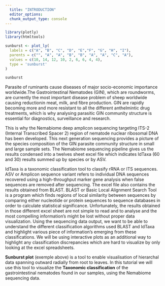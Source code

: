 ```yaml
---
  title: "INTRODUCTION"
  editor_options: 
  chunk_output_type: console
---
```



```r
library(plotly)
library(htmltools)
```

```r
sunburst <- plot_ly(
  labels = c("A", "B", "C", "D", "E","F", "G", "H", "I"),
  parents = c("", "A", "A", "B", "B", "A", "A", "C", "A"),
  values = c(10, 14, 12, 10, 2, 6, 6, 4, 4),
  type = 'sunburst'
)
```

```r
sunburst
```

Parasite of ruminants cause diseases of major socio-economic importance worldwide.The Gastrointestinal Nematodes (GIN), which are roundworms, are currently the most important disease problem of sheep worldwide causing reductionin meat, milk, and fibre production. GIN are rapidly becoming more and more resistant to all the different anthelmintic drug treatments, which is why analysing parasitic GIN community structure is essential for diagnostics, surveillance and research. 

This is why the Nemabiome deep amplicon sequencing targeting ITS-2 (Internal Transcribed Spacer 2) region of nematode nuclear ribosomal DNA has been developed. This next generation sequencing provides a picture of the species composition of the GIN parasite community structure in small and large sample sets. The Nemabiome sequencing pipeline gives us the results condensed into a twelves sheet excel file which indicates IdTaxa (60 and 30) results summed up by species or by ASV. 

IdTaxa is a taxonomic classification tool to classify rRNA or ITS sequences. ASV or Amplicon sequence variant refers to individual DNA sequences recovered using a high-throughput marker gene analysis when false sequences are removed after sequencing. The excel file also contains the results obtained from BLAST. BLAST or Basic Local Alignment Search Tool is a program which finds regions of local similarity between sequences by comparing either nucleotide or protein sequences to sequence databases in order to calculate statistical significance. Unfortunately, the results obtained in those different excel sheet are not simple to read and to analyse and the most compelling information’s might be lost without proper data visualization. Using the sequencing data output, we want to be able to understand the different classification algorithms used BLAST and IdTaxa and highlight various piece of information’s emerging from these classifications. We will be using interactive plots as an additional way to highlight any classification discrepancies which are hard to visualize by only looking at the excel spreadsheets.

**Sunburst plot** (exemple above) is a tool to enable visualisation of hierarchal data spanning outward radially from root to leaves. In this tutorial we will use this tool to visualize the **Taxonomic classification** of the gastrointestinal nematodes found in our samples, using the Nemabiome sequencing data.